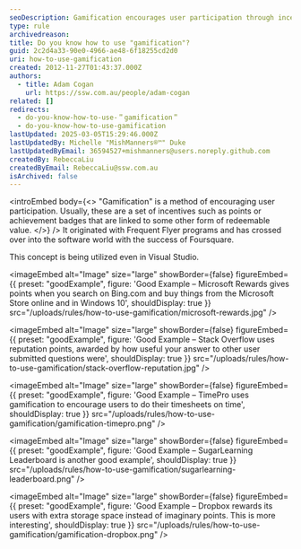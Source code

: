 ```yaml
---
seoDescription: Gamification encourages user participation through incentives and rewards, driving engagement and loyalty.
type: rule
archivedreason:
title: Do you know how to use "gamification"?
guid: 2c2d4a33-90e0-4966-ae48-6f18255cd2d0
uri: how-to-use-gamification
created: 2012-11-27T01:43:37.000Z
authors:
  - title: Adam Cogan
    url: https://ssw.com.au/people/adam-cogan
related: []
redirects:
  - do-you-know-how-to-use-＂gamification＂
  - do-you-know-how-to-use-gamification
lastUpdated: 2025-03-05T15:29:46.000Z
lastUpdatedBy: Michelle "MishManners®™" Duke
lastUpdatedByEmail: 36594527+mishmanners@users.noreply.github.com
createdBy: RebeccaLiu
createdByEmail: RebeccaLiu@ssw.com.au
isArchived: false
---
```


<introEmbed
  body={<>
"Gamification" is a method of encouraging user participation. Usually, these are a set of incentives such as points or achievement badges that are linked to some other form of redeemable value.
  </>}
/>
It originated with Frequent Flyer programs and has crossed over into the software world with the success of Foursquare.

This concept is being utilized even in Visual Studio.

<imageEmbed
  alt="Image"
  size="large"
  showBorder={false}
  figureEmbed={{
    preset: "goodExample",
    figure: 'Good Example – Microsoft Rewards gives points when you search on Bing.com and buy things from the Microsoft Store online and in Windows 10',
    shouldDisplay: true
  }}
  src="/uploads/rules/how-to-use-gamification/microsoft-rewards.jpg"
/>

<imageEmbed
  alt="Image"
  size="large"
  showBorder={false}
  figureEmbed={{
    preset: "goodExample",
    figure: 'Good Example – Stack Overflow uses reputation points, awarded by how useful your answer to other user submitted questions were',
    shouldDisplay: true
  }}
  src="/uploads/rules/how-to-use-gamification/stack-overflow-reputation.jpg"
/>

<imageEmbed
  alt="Image"
  size="large"
  showBorder={false}
  figureEmbed={{
    preset: "goodExample",
    figure: 'Good Example – TimePro uses gamification to encourage users to do their timesheets on time',
    shouldDisplay: true
  }}
  src="/uploads/rules/how-to-use-gamification/gamification-timepro.png"
/>

<imageEmbed
  alt="Image"
  size="large"
  showBorder={false}
  figureEmbed={{
    preset: "goodExample",
    figure: 'Good Example – SugarLearning Leaderboard is another good example',
    shouldDisplay: true
  }}
  src="/uploads/rules/how-to-use-gamification/sugarlearning-leaderboard.png"
/>

<imageEmbed
  alt="Image"
  size="large"
  showBorder={false}
  figureEmbed={{
    preset: "goodExample",
    figure: 'Good Example – Dropbox rewards its users with extra storage space instead of imaginary points. This is more interesting',
    shouldDisplay: true
  }}
  src="/uploads/rules/how-to-use-gamification/gamification-dropbox.png"
/>
